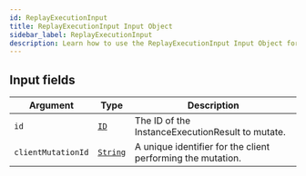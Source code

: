 ```yaml
---
id: ReplayExecutionInput
title: ReplayExecutionInput Input Object
sidebar_label: ReplayExecutionInput
description: Learn how to use the ReplayExecutionInput Input Object for Prismatic's API.
---
```


## Input fields

| Argument           | Type                                     | Description                                                 |
| ------------------ | ---------------------------------------- | ----------------------------------------------------------- |
| `id`               | [`ID`](api/schema/scalar/ID.mdx)         | The ID of the InstanceExecutionResult to mutate.            |
| `clientMutationId` | [`String`](api/schema/scalar/String.mdx) | A unique identifier for the client performing the mutation. |

